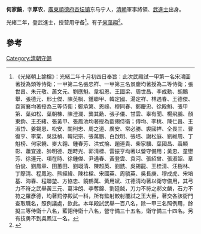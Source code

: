 '''何家饒'''，字'''厚农'''，[[廣東|廣東]][[順德府|順德府]][[杏坛镇|杏坛镇]]东马宁人，[[清朝|清朝]]軍事將領、[[武進士|武進士]]出身。

光緒二年，登武進士，授营用守备<ref>《光緒朝上諭檔》：光緒二年十月初四日奉旨：此次武殿試一甲第一名宋鴻圖著授為頭等侍衛；一甲第二名張忠祥、一甲第三名景慶均著授為二等侍衛；張世昌、朱元敬、蕭文元、劉應魁、韋祖恩、王國梁、周世昌、李成勳、胡鵬舉、張德元、邢士傑、陳英棡、鍾聯甲、韓定國、湯定祥、林遇春、王德傑、袁寅襄均著授為三等侍衛；鄭承第、恩祿、穆同春、鄭慶忠、徐殿魁、張甲第、葉如松、葉朝棟、陳澄瀾、龔其勳、張子儀、甘雲、辜有聞、楊飛鵬、顏東鈞、王丕緒、張黃甲、張鳳池均著授為藍翎侍衛；傅均、李桃、陳仁昌、王淑岱、姜錫恩、松安、關則忠、周之道、廣安、常必勝、裘國祥、仝畏三、曹復亨、李棠、吳廷楨、韓玘宗、張萬鵬、白啟明、張培、謝松庭、劉維周、丁魁榜、何家饒、麥大翱、鍾春芳、洪式掄、趙連貴、柴家驥、葉國昌、聶顯彰、蕭宜達、帥明德、趙時光、郭清標、雷振亨均著以營守備用；黃忠、童懋芳、徐連元、項在時、徐鍾傑、尹遇春、黃登雲、袁河、張紹曾、張淑韶、章伯俊、劉鳳章、田蕙田、劉翊清、陳超英、劉銑、吳錫龍、王桂清、汪樹林、丁際清、程鳳池、熊經緯、陳柱樑、宋國英、周毓英、吳長庚、穆成虎、宋培基、海春、程聯堃、方協忠、饒鶴萬、黃用斌、江德清均著以衛守備用，其弓力不符之武舉黃三元、葛泮朗、李奪錦、劉廷鉞，刀力不符之郝文麟，石力不符之羅彥德，均著罰停殿試一科，所有監射較射覆試之王大臣，著交各該衙門查取職名，照例議處，欽此。本年殿試武舉一百八名，除一甲三名照例用，餘擬三等侍衛十八名，藍翎侍衛十八名，營守備三十五名，衛守備三十四名。另有技勇不到吳鳳江一名。</ref>。有子[[何藻翔|何藻翔]]<ref>{{cite web|title=杏坛镇历代进士名录|url=http://xingtan.shunde.gov.cn/data/main.php?id=3373-4180470|publisher=杏坛镇宣传文体办公室|accessdate=2013-08-23|archive-date=2015-06-17|archive-url=https://web.archive.org/web/20150617122736/http://xingtan.shunde.gov.cn/data/main.php?id=3373-4180470|dead-url=yes}}</ref>。

==參考==
{{reflist}}
{{清朝人物小作品}}
{{光緒二年丙子恩科武殿試金榜}}

[[Category:清朝守備|Category:清朝守備]]